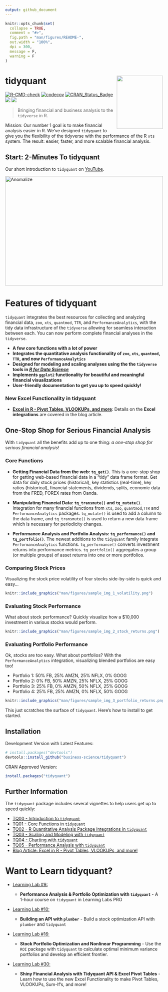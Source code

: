 ```yaml
---
output: github_document
---
```


<!-- README.md is generated from README.Rmd. Please edit that file -->

```r
knitr::opts_chunk$set(
  collapse = TRUE,
  comment = "#>",
  fig.path = "man/figures/README-",
  out.width = "100%",
  dpi = 300,
  message = F,
  warning = F
)
```

# tidyquant <img src="man/figures/logo.png" width="147" height="170" align="right" />

<!-- badges: start -->
[![R-CMD-check](https://github.com/business-science/tidyquant/actions/workflows/R-CMD-check.yaml/badge.svg)](https://github.com/business-science/tidyquant/actions/workflows/R-CMD-check.yaml)
[![codecov](https://codecov.io/gh/business-science/tidyquant/branch/master/graph/badge.svg)](https://app.codecov.io/gh/business-science/tidyquant)
[![CRAN_Status_Badge](http://www.r-pkg.org/badges/version/tidyquant)](https://cran.r-project.org/package=tidyquant)
![](http://cranlogs.r-pkg.org/badges/tidyquant?color=brightgreen)
![](http://cranlogs.r-pkg.org/badges/grand-total/tidyquant?color=brightgreen)
<!-- badges: end -->

> Bringing financial and business analysis to the `tidyverse` in R.

Mission: Our number 1 goal is to make financial analysis easier in R. We've designed `tidyquant` to give you the flexibility of the tidyverse with the performance of the R `xts` system. The result: easier, faster, and more scalable financial analysis. 

## Start: 2-Minutes To tidyquant

Our short introduction to `tidyquant` on
[YouTube](https://www.youtube.com/embed/woxJZTL2hok).

<a href="https://www.youtube.com/embed/woxJZTL2hok" target="_blank"><img src="http://img.youtube.com/vi/woxJZTL2hok/0.jpg" alt="Anomalize" width="100%" height="350"/></a>




# Features of tidyquant

`tidyquant` integrates the best resources for collecting and analyzing financial data, `zoo`, `xts`, `quantmod`, `TTR`, and `PerformanceAnalytics`, with the tidy data infrastructure of the `tidyverse` allowing for seamless interaction between each. You can now perform complete financial analyses in the `tidyverse`. 

* __A few core functions with a lot of power__
* __Integrates the quantitative analysis functionality of `zoo`, `xts`, `quantmod`, `TTR`, and _now_ `PerformanceAnalytics`__
* __Designed for modeling and scaling analyses using the the `tidyverse` tools in [_R for Data Science_](https://r4ds.hadley.nz/)__
* __Implements `ggplot2` functionality for beautiful and meaningful financial visualizations__
* __User-friendly documentation to get you up to speed quickly!__




### New Excel Functionality in tidyquant 

 - [__Excel in R - Pivot Tables, VLOOKUPs, and more__](https://www.business-science.io/finance/2020/02/26/r-for-excel-users.html): Details on the __Excel integrations__ are covered in the blog article.




## One-Stop Shop for Serious Financial Analysis

With `tidyquant` all the benefits add up to one thing: _a one-stop shop for serious financial analysis!_


### Core Functions

* __Getting Financial Data from the web: `tq_get()`__. This is a one-stop shop for getting web-based financial data in a "tidy" data frame format. Get data for daily stock prices (historical), key statistics (real-time), key ratios (historical), financial statements, dividends, splits, economic data from the FRED, FOREX rates from Oanda.  

* __Manipulating Financial Data: `tq_transmute()` and `tq_mutate()`__. Integration for many financial functions from `xts`, `zoo`, `quantmod`,`TTR` and `PerformanceAnalytics` packages. `tq_mutate()` is used to add a column to the data frame, and `tq_transmute()` is used to return a new data frame which is necessary for periodicity changes.  

* __Performance Analysis and Portfolio Analysis: `tq_performance()` and `tq_portfolio()`__. The newest additions to the `tidyquant` family integrate `PerformanceAnalytics` functions. `tq_performance()` converts investment returns into performance metrics. `tq_portfolio()` aggregates a group (or multiple groups) of asset returns into one or more portfolios. 

### Comparing Stock Prices

Visualizing the stock price volatility of four stocks side-by-side is quick and easy...

```r
knitr::include_graphics("man/figures/sample_img_1_volatility.png")
```


### Evaluating Stock Performance

What about stock performance? Quickly visualize how a $10,000 investment in various stocks would perform.

```r
knitr::include_graphics("man/figures/sample_img_2_stock_returns.png")
```

### Evaluating Portfolio Performance

Ok, stocks are too easy. What about portfolios? With the `PerformanceAnalytics` integration, visualizing blended portfolios are easy too!

* Portfolio 1: 50% FB, 25% AMZN, 25% NFLX, 0% GOOG
* Portfolio 2: 0% FB, 50% AMZN, 25% NFLX, 25% GOOG
* Portfolio 3: 25% FB, 0% AMZN, 50% NFLX, 25% GOOG
* Portfolio 4: 25% FB, 25% AMZN, 0% NFLX, 50% GOOG

```r
knitr::include_graphics("man/figures/sample_img_3_portfolio_returns.png")
```

This just scratches the surface of `tidyquant`. Here's how to install to get started.

## Installation

Development Version with Latest Features:

``` r
# install.packages("devtools")
devtools::install_github("business-science/tidyquant")
```

CRAN Approved Version: 

```r
install.packages("tidyquant")
```



## Further Information

The `tidyquant` package includes several vignettes to help users get up to speed quickly:

* [TQ00 - Introduction to `tidyquant`](https://business-science.github.io/tidyquant/articles/TQ00-introduction-to-tidyquant.html)
* [TQ01 - Core Functions in `tidyquant`](https://business-science.github.io/tidyquant/articles/TQ01-core-functions-in-tidyquant.html)
* [TQ02 - R Quantitative Analysis Package Integrations in `tidyquant`](https://business-science.github.io/tidyquant/articles/TQ02-quant-integrations-in-tidyquant.html)
* [TQ03 - Scaling and Modeling with `tidyquant`](https://business-science.github.io/tidyquant/articles/TQ03-scaling-and-modeling-with-tidyquant.html)
* [TQ04 - Charting with `tidyquant`](https://business-science.github.io/tidyquant/articles/TQ04-charting-with-tidyquant.html)
* [TQ05 - Performance Analysis with `tidyquant`](https://business-science.github.io/tidyquant/articles/TQ05-performance-analysis-with-tidyquant.html)
* [Blog Article: Excel in R - Pivot Tables, VLOOKUPs, and more!](https://www.business-science.io/finance/2020/02/26/r-for-excel-users.html)



# Want to Learn tidyquant?

- [Learning Lab #9:](https://university.business-science.io/p/learning-labs-pro) 
  
  - __Performance Analysis & Portfolio Optimization with `tidyquant`__ - A 1-hour course on `tidyquant` in Learning Labs PRO

- [Learning Lab #10:](https://university.business-science.io/p/learning-labs-pro) 
  
  - __Building an API with `plumber`__ - Build a stock optimization API with `plumber` and `tidyquant`
  
- [Learning Lab #16:](https://university.business-science.io/p/learning-labs-pro) 
  
  - __Stock Portfolio Optimization and Nonlinear Programming__ - Use the `ROI` package with `tidyquant` to calculate optimal minimum variance portfolios and develop an efficient frontier.  
  
- [Learning Lab #30:](https://university.business-science.io/courses/learning-labs-pro/lectures/14630075)
  - __Shiny Financial Analysis with Tidyquant API & Excel Pivot Tables__ - Learn how to use the new Excel Functionality to make Pivot Tables, VLOOKUPs, Sum-If's, and more!
